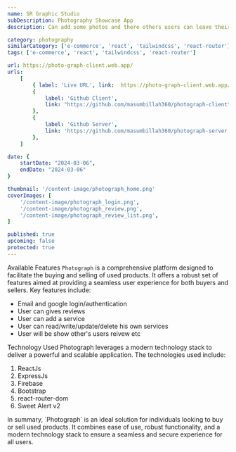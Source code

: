 ```yaml
---
name: SR Graphic Studio
subDescription: Photography Showcase App
description: Can add some photos and there others users can leave their feedback. It's aslo has firebase authentication system, Login, Users Create by category for users verification. Users can manage his own data like his post, review etc.

category: photography
similarCategory: ['e-commerce', 'react', 'tailwindcss', 'react-router']
tags: ['e-commerce', 'react', 'tailwindcss', 'react-router']

url: https://photo-graph-client.web.app/
urls:
    [
        { label: 'Live URL', link:  https://photo-graph-client.web.app/ },
        {
            label: 'Github Client',
            link: "https://github.com/masumbillah360/photograph-client",
        },
        {
            label: 'Github Server',
            link: 'https://github.com/masumbillah360/photograph-server',
        },
    ]

date: {
    startDate: "2024-03-06",
    endDate: "2024-03-06"
}

thumbnail: '/content-image/photograph_home.png'
coverImages: [
    '/content-image/photograph_login.png',
    '/content-image/photograph_review.png',
    '/content-image/photograph_review_list.png',
]

published: true
upcoming: false
protected: true
---
```


<Heading typo="h2">Available Features</Heading>
<Paragraph>
    `Photograph` is a comprehensive platform designed to facilitate the buying
    and selling of used products. It offers a robust set of features aimed at
    providing a seamless user experience for both buyers and sellers. Key
    features include:
</Paragraph>
<ul>
    <li>Email and google login/authentication</li>
    <li>User can gives reviews</li>
    <li>User can add a service</li>
    <li>User can read/write/update/delete his own services</li>
    <li>User will be show other's users reivew etc</li>
</ul>


<Heading typo="h2">Technology Used</Heading>
<Paragraph>
    Photograph leverages a modern technology stack to deliver a powerful and
    scalable application. The technologies used include:
</Paragraph>
<ol>
    <li>ReactJs</li>
    <li>ExpressJs</li>
    <li>Firebase</li>
    <li>Bootstrap</li>
    <li>react-router-dom</li>
    <li>Sweet Alert v2</li>
</ol>

<Paragraph>
    In summary, `Photograph` is an ideal solution for individuals looking to buy
    or sell used products. It combines ease of use, robust functionality, and a
    modern technology stack to ensure a seamless and secure experience for all
    users.
</Paragraph>
